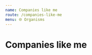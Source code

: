 ```yaml
---
name: Companies like me
route: /companies-like-me
menu: 🌐 Organisms
---
```



# Companies like me

<Playground>
  <CompaniesLikeMe 
    title="Lorem ipsum"
    figures={[
      {
        label: 'First title',
        value: '20 €'
      },
      {
        label: 'Second title',
        value: '23 445'
      },
      {
        label: 'Third title',
        value: 'EURO'
      },
      {
        label: 'Fourth title',
        value: '345',
      }
    ]}
  informationBoxTitle="Lorem ipsum"
  informationBoxContent="Laborum minim excepteur non esse excepteur eu exercitation nisi nisi. Fugiat ullamco cillum cillum id commodo ut veniam enim. Nulla ut laboris occaecat veniam. Veniam voluptate aliqua magna fugiat anim cupidatat laboris fugiat ut sit incididunt consectetur culpa."
  />

</Playground>
